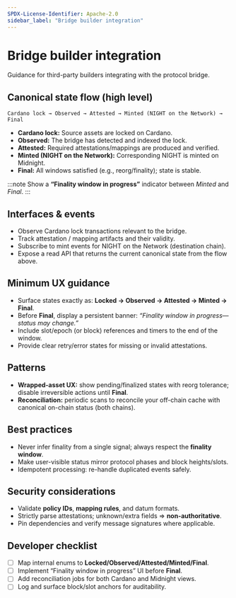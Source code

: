 ```yaml
---
SPDX-License-Identifier: Apache-2.0
sidebar_label: "Bridge builder integration"
---
```


# Bridge builder integration

Guidance for third-party builders integrating with the protocol bridge.

## Canonical state flow (high level)

```
Cardano lock → Observed → Attested → Minted (NIGHT on the Network) → Final
```


- **Cardano lock:** Source assets are locked on Cardano.
- **Observed:** The bridge has detected and indexed the lock.
- **Attested:** Required attestations/mappings are produced and verified.
- **Minted (NIGHT on the Network):** Corresponding NIGHT is minted on Midnight.
- **Final:** All windows satisfied (e.g., reorg/finality); state is stable.

:::note
Show a **“Finality window in progress”** indicator between *Minted* and *Final*.
:::

## Interfaces & events

- Observe Cardano lock transactions relevant to the bridge.
- Track attestation / mapping artifacts and their validity.
- Subscribe to mint events for NIGHT on the Network (destination chain).
- Expose a read API that returns the current canonical state from the flow above.

## Minimum UX guidance

- Surface states exactly as: **Locked → Observed → Attested → Minted → Final**.
- Before **Final**, display a persistent banner: *“Finality window in progress—status may change.”*
- Include slot/epoch (or block) references and timers to the end of the window.
- Provide clear retry/error states for missing or invalid attestations.

## Patterns

- **Wrapped-asset UX:** show pending/finalized states with reorg tolerance; disable irreversible actions until **Final**.
- **Reconciliation:** periodic scans to reconcile your off-chain cache with canonical on-chain status (both chains).

## Best practices

- Never infer finality from a single signal; always respect the **finality window**.
- Make user-visible status mirror protocol phases and block heights/slots.
- Idempotent processing: re-handle duplicated events safely.

## Security considerations

- Validate **policy IDs**, **mapping rules**, and datum formats.
- Strictly parse attestations; unknown/extra fields ⇒ **non-authoritative**.
- Pin dependencies and verify message signatures where applicable.

## Developer checklist

- [ ] Map internal enums to **Locked/Observed/Attested/Minted/Final**.
- [ ] Implement “Finality window in progress” UI before **Final**.
- [ ] Add reconciliation jobs for both Cardano and Midnight views.
- [ ] Log and surface block/slot anchors for auditability.
